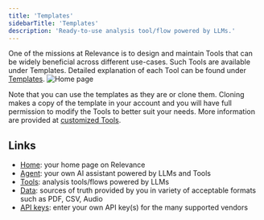 ```yaml
---
title: 'Templates'
sidebarTitle: 'Templates'
description: 'Ready-to-use analysis tool/flow powered by LLMs.'
---
```


One of the missions at Relevance is to design and maintain Tools that can be widely beneficial
across different use-cases.
Such Tools are available under Templates.
Detailed explanation of each Tool can be found under [Templates](/templates/introduction).
![Home page](/images/templates/templates-page.png)

Note that you can use the templates as they are or clone them. 
Cloning makes a copy of the template in your account and you will have full permission to modify the
Tools to better suit your needs. More information are provided at [customized Tools](/custom-tools/create-a-tool).


## Links
* [Home](/get-started/key-concepts/home): your home page on Relevance
* [Agent](/get-started/key-concepts/agent): your own AI assistant powered by LLMs and Tools
* [Tools](/get-started/key-concepts/tools): analysis tools/flows powered by LLMs
* [Data](/get-started/key-concepts/data): sources of truth provided by you in variety of acceptable formats such as PDF, CSV, Audio
* [API keys](/get-started/key-concepts/api-keys): enter your own API key(s) for the many supported vendors 